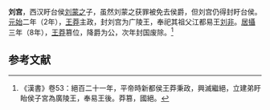 {{for|西汉西梁侯|刘宫 (西梁侯)}}
{{for|西汉历乡侯|刘宫 (历乡侯)}}
'''刘宫'''{{BD|前1世纪||1世纪|catIdx=L}}，西汉盱台侯[[刘蒙之|刘蒙之]]子，虽然刘蒙之获罪被免去侯爵，但刘宫仍得封盱台侯。[[元始_(西汉)|元始]]二年（2年），[[王莽|王莽]]主政，封刘宫为广陵王，奉祀其祖父江都易王[[刘非|刘非]]。[[居攝|居攝]]三年（8年），[[王莽|王莽]]篡位，降爵为公，次年封国废除。<ref>《漢書》卷53：絕百二十一年，平帝時新都侯王莽秉政，興滅繼絕，立建弟盱眙侯子宮為廣陵王，奉易王後。莽篡，國絕。</ref>

==参考文献==
{{reflist}}

{{西汉诸侯王}}

{{start box}}
{{s-vacant|}}
{{s-title|[[西汉|西汉]][[广世王|广世王]]|2年—8年}}
{{s-vacant|}}
{{end box}}